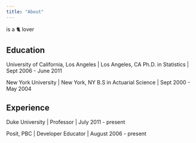 ```yaml
---
title: "About"
---
```


is a 🐈 lover

## Education

University of California, Los Angeles \| Los Angeles, CA Ph.D. in Statistics \| Sept 2006 - June 2011

New York University \| New York, NY B.S in Actuarial Science \| Sept 2000 - May 2004

## Experience

Duke University \| Professor \| July 2011 - present

Posit, PBC \| Developer Educator \| August 2006 - present
